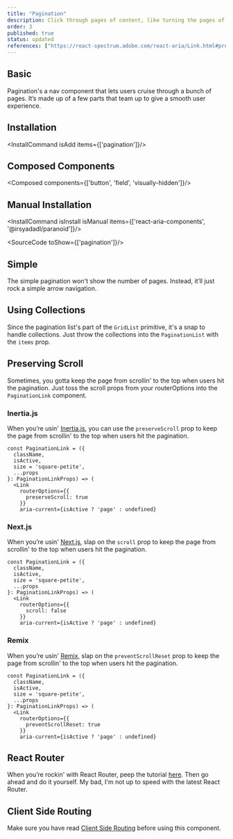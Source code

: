 ```yaml
---
title: "Pagination"
description: Click through pages of content, like turning the pages of a book, controlling the flow of your data presentation.
order: 3
published: true
status: updated
references: ["https://react-spectrum.adobe.com/react-aria/Link.html#props", "https://react-spectrum.adobe.com/react-aria/GridList.html#props"]
---
```



## Basic
Pagination's a nav component that lets users cruise through a bunch of pages. It’s made up of a few parts that team up to give a smooth user experience.
<How isCenter={false} toUse="navigation/pagination-demo" />

## Installation
<InstallCommand isAdd items={['pagination']}/>

## Composed Components
<Composed components={['button', 'field', 'visually-hidden']}/>

## Manual Installation

<InstallCommand isInstall isManual items={['react-aria-components', '@irsyadadl/paranoid']}/>

<SourceCode toShow={['pagination']}/>

## Simple
The simple pagination won't show the number of pages. Instead, it’ll just rock a simple arrow navigation.
<How isCenter={false} toUse="navigation/simple-pagination-demo" />

## Using Collections
Since the pagination list's part of the `GridList` primitive, it's a snap to handle collections. Just throw the collections into the `PaginationList` with the `items` prop.
<How isCenter={false} toUse="navigation/pagination-dynamic-demo" />

## Preserving Scroll
Sometimes, you gotta keep the page from scrollin' to the top when users hit the pagination. Just toss the scroll props from your routerOptions into the `PaginationLink` component.

### Inertia.js
When you’re usin' [Inertia.js](https://inertiajs.com/scroll-management#scroll-preservation), you can use the `preserveScroll` prop to keep the page from scrollin' to the top when users hit the pagination.
```tsx title="ui/pagination.tsx"
const PaginationLink = ({
  className,
  isActive,
  size = 'square-petite',
  ...props
}: PaginationLinkProps) => (
  <Link
    routerOptions={{
      preserveScroll: true
    }}
    aria-current={isActive ? 'page' : undefined}
```

### Next.js
When you’re usin' [Next.js](https://nextjs.org/docs/app/building-your-application/routing/linking-and-navigating#disabling-scroll-restoration), slap on the `scroll` prop to keep the page from scrollin' to the top when users hit the pagination.
```tsx title="ui/pagination.tsx"
const PaginationLink = ({
  className,
  isActive,
  size = 'square-petite',
  ...props
}: PaginationLinkProps) => (
  <Link
    routerOptions={{
      scroll: false
    }}
    aria-current={isActive ? 'page' : undefined}
```

### Remix
When you’re usin' [Remix](https://remix.run/docs/en/main/components/scroll-restoration#preventing-scroll-reset), slap on the `preventScrollReset` prop to keep the page from scrollin' to the top when users hit the pagination.
```tsx title="ui/pagination.tsx"
const PaginationLink = ({
  className,
  isActive,
  size = 'square-petite',
  ...props
}: PaginationLinkProps) => (
  <Link
    routerOptions={{
      preventScrollReset: true
    }}
    aria-current={isActive ? 'page' : undefined}
```

## React Router
When you’re rockin' with React Router, peep the tutorial [here](https://youtu.be/4_H8j3rkpjI?t=61). Then go ahead and do it yourself. My bad, I'm not up to speed with the latest React Router.

## Client Side Routing
Make sure you have read [Client Side Routing](/docs/getting-started/client-side-routing) before using this component.
